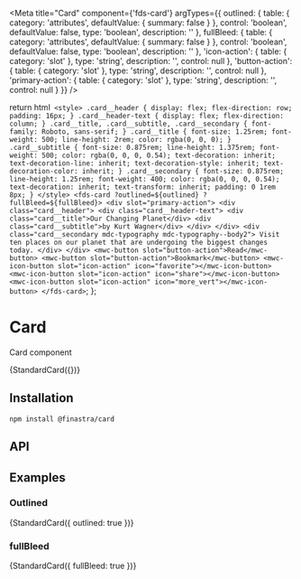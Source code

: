 


<Meta
  title="Card"
  component={'fds-card'}
  argTypes={{
    outlined: {
      table: {
        category: 'attributes',
        defaultValue: { summary: false }
      },
      control: 'boolean',
      defaultValue: false,
      type: 'boolean',
      description: ''
    },
    fullBleed: {
      table: {
        category: 'attributes',
        defaultValue: { summary: false }
      },
      control: 'boolean',
      defaultValue: false,
      type: 'boolean',
      description: ''
    },
    'icon-action': {
      table: {
        category: 'slot'
      },
      type: 'string',
      description: '',
      control: null
    },
    'button-action': {
      table: {
        category: 'slot'
      },
      type: 'string',
      description: '',
      control: null
    },
    'primary-action': {
      table: {
        category: 'slot'
      },
      type: 'string',
      description: '',
      control: null
    }
  }}
/>

  return html` <style>
      .card__header {
        display: flex;
        flex-direction: row;
        padding: 16px;
      }
      .card__header-text {
        display: flex;
        flex-direction: column;
      }
      .card__title,
      .card__subtitle,
      .card__secondary {
        font-family: Roboto, sans-serif;
      }
      .card__title {
        font-size: 1.25rem;
        font-weight: 500;
        line-height: 2rem;
        color: rgba(0, 0, 0);
      }
      .card__subtitle {
        font-size: 0.875rem;
        line-height: 1.375rem;
        font-weight: 500;
        color: rgba(0, 0, 0, 0.54);
        text-decoration: inherit;
        text-decoration-line: inherit;
        text-decoration-style: inherit;
        text-decoration-color: inherit;
      }
      .card__secondary {
        font-size: 0.875rem;
        line-height: 1.25rem;
        font-weight: 400;
        color: rgba(0, 0, 0, 0.54);
        text-decoration: inherit;
        text-transform: inherit;
        padding: 0 1rem 8px;
      }
    </style>
    <fds-card ?outlined=${outlined} ?fullBleed=${fullBleed}>
      <div slot="primary-action">
        <div class="card__header">
          <div class="card__header-text">
            <div class="card__title">Our Changing Planet</div>
            <div class="card__subtitle">by Kurt Wagner</div>
          </div>
        </div>
        <div class="card__secondary mdc-typography mdc-typography--body2">
          Visit ten places on our planet that are undergoing the biggest changes today.
        </div>
      </div>
      <mwc-button slot="button-action">Read</mwc-button>
      <mwc-button slot="button-action">Bookmark</mwc-button>
      <mwc-icon-button slot="icon-action" icon="favorite"></mwc-icon-button>
      <mwc-icon-button slot="icon-action" icon="share"></mwc-icon-button>
      <mwc-icon-button slot="icon-action" icon="more_vert"></mwc-icon-button>
    </fds-card>`;
};

# Card

Card component

<Canvas>
  <Story
    name="Default"
    parameters={{
      docs: {
        source: {
          code: StandardCard({}).strings.toString()
        }
      }
    }}
  >
    {StandardCard({})}
  </Story>
</Canvas>

## Installation

```
npm install @finastra/card

```

## API

<ArgsTable of="." story="^" />

## Examples

### Outlined

<Canvas>
  <Story
    name="outlined"
    parameters={{
      docs: {
        source: {
          code: StandardCard({ outlined: true }).strings.toString()
        }
      }
    }}
  >
    {StandardCard({ outlined: true })}
  </Story>
</Canvas>

### fullBleed

<Canvas>
  <Story
    name="fullBleed"
    parameters={{
      docs: {
        source: {
          code: StandardCard({ fullBleed: true }).strings.toString()
        }
      }
    }}
  >
    {StandardCard({ fullBleed: true })}
  </Story>
</Canvas>
